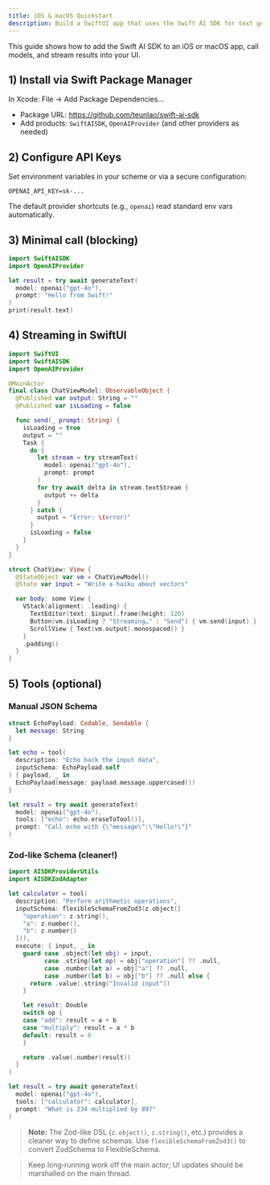```yaml
---
title: iOS & macOS Quickstart
description: Build a SwiftUI app that uses the Swift AI SDK for text generation and streaming.
---
```


This guide shows how to add the Swift AI SDK to an iOS or macOS app, call models, and stream results into your UI.

## 1) Install via Swift Package Manager

In Xcode: File → Add Package Dependencies…

- Package URL: https://github.com/teunlao/swift-ai-sdk
- Add products: `SwiftAISDK`, `OpenAIProvider` (and other providers as needed)

## 2) Configure API Keys

Set environment variables in your scheme or via a secure configuration:

```text
OPENAI_API_KEY=sk-...
```

The default provider shortcuts (e.g., `openai`) read standard env vars automatically.

## 3) Minimal call (blocking)

```swift
import SwiftAISDK
import OpenAIProvider

let result = try await generateText(
  model: openai("gpt-4o"),
  prompt: "Hello from Swift!"
)
print(result.text)
```

## 4) Streaming in SwiftUI

```swift
import SwiftUI
import SwiftAISDK
import OpenAIProvider

@MainActor
final class ChatViewModel: ObservableObject {
  @Published var output: String = ""
  @Published var isLoading = false

  func send(_ prompt: String) {
    isLoading = true
    output = ""
    Task {
      do {
        let stream = try streamText(
          model: openai("gpt-4o"),
          prompt: prompt
        )
        for try await delta in stream.textStream {
          output += delta
        }
      } catch {
        output = "Error: \(error)"
      }
      isLoading = false
    }
  }
}

struct ChatView: View {
  @StateObject var vm = ChatViewModel()
  @State var input = "Write a haiku about vectors"

  var body: some View {
    VStack(alignment: .leading) {
      TextEditor(text: $input).frame(height: 120)
      Button(vm.isLoading ? "Streaming…" : "Send") { vm.send(input) }
      ScrollView { Text(vm.output).monospaced() }
    }
    .padding()
  }
}
```

## 5) Tools (optional)

### Manual JSON Schema

```swift
struct EchoPayload: Codable, Sendable {
  let message: String
}

let echo = tool(
  description: "Echo back the input data",
  inputSchema: EchoPayload.self
) { payload, _ in
  EchoPayload(message: payload.message.uppercased())
}

let result = try await generateText(
  model: openai("gpt-4o"),
  tools: ["echo": echo.eraseToTool()],
  prompt: "Call echo with {\"message\":\"Hello!\"}"
)
```

### Zod-like Schema (cleaner!)

```swift
import AISDKProviderUtils
import AISDKZodAdapter

let calculator = tool(
  description: "Perform arithmetic operations",
  inputSchema: flexibleSchemaFromZod3(z.object([
    "operation": z.string(),
    "a": z.number(),
    "b": z.number()
  ])),
  execute: { input, _ in
    guard case .object(let obj) = input,
          case .string(let op) = obj["operation"] ?? .null,
          case .number(let a) = obj["a"] ?? .null,
          case .number(let b) = obj["b"] ?? .null else {
      return .value(.string("Invalid input"))
    }

    let result: Double
    switch op {
    case "add": result = a + b
    case "multiply": result = a * b
    default: result = 0
    }

    return .value(.number(result))
  }
)

let result = try await generateText(
  model: openai("gpt-4o"),
  tools: ["calculator": calculator],
  prompt: "What is 234 multiplied by 89?"
)
```

> **Note:** The Zod-like DSL (`z.object()`, `z.string()`, etc.) provides a cleaner way to define schemas. Use `flexibleSchemaFromZod3()` to convert ZodSchema to FlexibleSchema.

> Keep long‑running work off the main actor; UI updates should be marshalled on the main thread.
